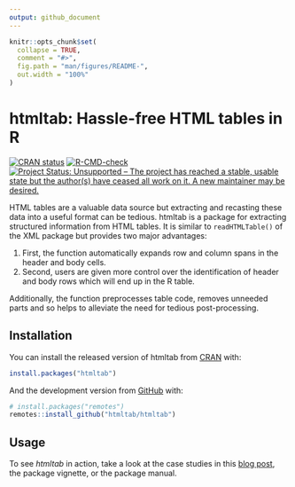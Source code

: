 ```yaml
---
output: github_document
---
```


<!-- README.md is generated from README.Rmd. Please edit that file -->

```r
knitr::opts_chunk$set(
  collapse = TRUE,
  comment = "#>",
  fig.path = "man/figures/README-",
  out.width = "100%"
)
```

# htmltab: Hassle-free HTML tables in R

<!-- badges: start -->
[![CRAN status](https://www.r-pkg.org/badges/version/htmltab)](https://CRAN.R-project.org/package=htmltab)
[![R-CMD-check](https://github.com/htmltab/htmltab/actions/workflows/check-standard.yaml/badge.svg)](https://github.com/htmltab/htmltab/actions/workflows/check-standard.yaml)
[![Project Status: Unsupported – The project has reached a stable, usable state but the author(s) have ceased all work on it. A new maintainer may be desired.](https://www.repostatus.org/badges/latest/unsupported.svg)](https://www.repostatus.org/#unsupported)
<!-- badges: end -->

HTML tables are a valuable data source but extracting and recasting
these data into a useful format can be tedious. htmltab is a package for
extracting structured information from HTML tables. It is similar to
`readHTMLTable()` of the XML package but provides two major advantages:

1. First, the function automatically expands row and column spans in the header and
body cells. 
2. Second, users are given more control over the identification of
header and body rows which will end up in the R table. 

Additionally, the function preprocesses table code, removes unneeded parts and so helps to
alleviate the need for tedious post-processing.

## Installation

You can install the released version of htmltab from [CRAN](https://CRAN.R-project.org) with:

``` r
install.packages("htmltab")
```

And the development version from [GitHub](https://github.com/) with:

``` r
# install.packages("remotes")
remotes::install_github("htmltab/htmltab")
```
## Usage

To see *htmltab* in action, take a look at the case studies in this [blog post](http://www.r-datacollection.com/blog/htmltab-Next-version-and-CRAN-release/), the package vignette, or the package manual.
